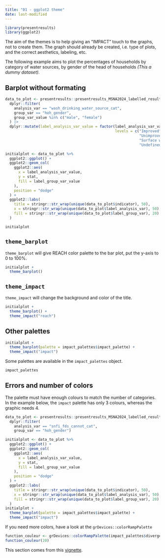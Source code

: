 ```yaml
---
title: "01 - ggplot2 theme"
date: last-modified
---
```

```r
library(presentresults)
library(ggplot2)
```

The aim of the themes is to help giving an "IMPACT" touch to the graphs, not to create them. The graph should already be created, i.e. type of plots, and the correct aesthetics, labeling, etc. 

The following example aims to plot the percentages of households by category of water sources, by gender of the head of households *(This a dummy dataset)*.

## Barplot without formating
```r
data_to_plot <- presentresults::presentresults_MSNA2024_labelled_results_table |>
  dplyr::filter(
    analysis_var == "wash_drinking_water_source_cat",
    group_var == "hoh_gender", 
    group_var_value %in% c("male", "female")
  ) |> 
  dplyr::mutate(label_analysis_var_value = factor(label_analysis_var_value,
                                                  levels = c("Improved",
                                                             "Unimproved",
                                                             "Surface water",
                                                             "Undefined")))

initialplot <- data_to_plot %>%
  ggplot2::ggplot() +
  ggplot2::geom_col(
    ggplot2::aes(
      x = label_analysis_var_value,
      y = stat,
      fill = label_group_var_value
    ),
    position = "dodge"
  ) +
  ggplot2::labs(
    title = stringr::str_wrap(unique(data_to_plot$indicator), 50),
    x = stringr::str_wrap(unique(data_to_plot$label_analysis_var), 50),
    fill = stringr::str_wrap(unique(data_to_plot$label_group_var), 20)
  )
```


```r
initialplot
```

## `theme_barplot`

`theme_barplot` will give REACH color palette to the bar plot, put the y-axis to 0 to 100%.
```r
initialplot + 
  theme_barplot()
```

## `theme_impact`

`theme_impact` will change the background and color of the title.

```r
initialplot + 
  theme_barplot() +
  theme_impact("reach")
```

## Other palettes

```r
initialplot + 
  theme_barplot(palette = impact_palettes$impact_palette) +
  theme_impact("impact")
```

Some palettes are available in the `impact_palettes` object.
```r
impact_palettes
```

## Errors and number of colors

The palette must have enough colours to match the number of categories. In the example below, the `impact` palette has only 3 colours, whereas the graphic needs 4.

```r
data_to_plot <- presentresults::presentresults_MSNA2024_labelled_results_table |>
  dplyr::filter(
    analysis_var == "snfi_fds_cannot_cat",
    group_var == "hoh_gender")

initialplot <- data_to_plot %>%
  ggplot2::ggplot() +
  ggplot2::geom_col(
    ggplot2::aes(
      x = label_analysis_var_value,
      y = stat,
      fill = label_group_var_value
    ),
    position = "dodge"
  ) +
  ggplot2::labs(
    title = stringr::str_wrap(unique(data_to_plot$indicator), 50),
    x = stringr::str_wrap(unique(data_to_plot$label_analysis_var), 50),
    fill = stringr::str_wrap(unique(data_to_plot$label_group_var), 20)
  )
initialplot + 
  theme_barplot(palette = impact_palettes$impact_palette) +
  theme_impact("impact")
```

If you need more colors, have a look at the `grDevices::colorRampPalette`
```r
function_couleur <- grDevices::colorRampPalette(impact_palettes$divergent_with_neutral)
function_couleur(20)
```

This section comes from this [vignette](https://impact-initiatives.github.io/presentresults/articles/IMPACT_ggplot2_theme.html). 

